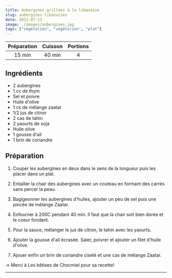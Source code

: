 ```yaml
---
title: Aubergines grillées à la libanaise
slug: aubergines-libanaises
date: 2021-07-13
image: ./images/aubergines.jpg
tags: ["végétalien", "végétarien", "plat"]
---
```


| Préparation | Cuisson | Portions |
| :-: | :-: | :-: |
| 15 min | 40 min | 4 |

## Ingrédients
- <ListItem>2 aubergines</ListItem>
- <ListItem>1 cc de thym</ListItem>
- <ListItem>Sel et poivre</ListItem>
- <ListItem>Huile d'olive</ListItem>
- <ListItem>1 cs de mélange zaatar</ListItem>
- <ListItem>1/2 jus de citron</ListItem>
- <ListItem>2 cas de tahin</ListItem>
- <ListItem>2 yaourts de soja</ListItem>
- <ListItem>Huile olive</ListItem>
- <ListItem>1 gousse d'ail</ListItem>
- <ListItem>1 brin de coriandre</ListItem>

## Préparation

1. Couper les aubergines en deux dans le sens de la longueur puis les placer dans un plat.

2. Entailler la chair des aubergines avec un couteau en formant des carrés sans percer la peau.

3. Bagigeonner les aubergines d'huiles, ajouter un peu de sel puis une pincée de mélange Zaatar.

4. Enfourner à 200C pendant 40 min. Il faut que la chair soit bien dorée et le coeur fondant.

5. Pour la sauce, mélanger le jus de citron, le tahin avec les yaourts.

6. Ajouter la gousse d'ail écrasée. Saler, poivrer et ajouter un filet d'huile d'olive.

7. Ajouer enfin un brin de coriandre ciselé et une cas de mélange Zaatar.

&rightarrow; Merci à Les bêtises de Chocmiel pour sa recette!

---
